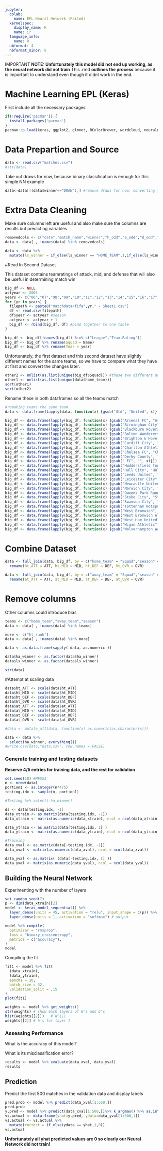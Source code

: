 ```yaml
---
jupyter:
  colab:
    name: EPL Neural Network (Failed)
  kernelspec:
    display_name: R
    name: ir
  language_info:
    name: R
  nbformat: 4
  nbformat_minor: 0
---
```


IMPORTANT
**NOTE: Unfortunately this model did not end up working, as the neural network did not train**
This .rmd **outlines the process** because it is important to understand even though it didnt work in the end.


# Machine Learning EPL (Keras)

First include all the necessary packages

``` r
if(!require('pacman')) {
  install.packages('pacman')
}
pacman::p_load(keras, ggplot2, glmnet, RColorBrewer, wordcloud, neuralnet, latex2exp, data.table, dplyr, tidyverse, gridExtra, ggrepel, plotly, skimr, tidytext,tensorflow) 

```


# Data Prepartion and Source

``` r
data <- read.csv("matches.csv")
#str(data)
```

Take out draws for now, because binary classification is enough for this simple NN example

``` r
data<-data[!(data$winner=="DRAW"),] #remove draws for now, converting this to binary classification problem
```

# Extra Data Cleaning

Make sure columns left are useful and also make sure the columns are results but predicting variables

```r
removedcols <- c("date","match_name","winner","h_odd","a_odd","d_odd","team_winner","home_score","away_score","h_match_points","a_match_points")
data <- data[ , !names(data) %in% removedcols]

data <- data %>% 
  mutate(ls_winner = if_else(ls_winner == "HOME_TEAM",1,if_else(ls_winner=="AWAY_TEAM",0,2))) #string to binary format
```

#Read In Second Dataset

This dataset contains teamratings of attack, mid, and defense that will also be useful in determining match win
```r
big_df <- NULL
actyear <- 2005
years <- c("06","07","08","09","10","11","12","13","14","15","16","17","18","19","20","21") #shift one year to the right, because fifa years are wrong
for (yr in years) {
  filepath <- paste0("matchdata/fifa",yr," - Sheet1.csv")
  df <- read.csv(filepath)
  df$year <- actyear #season
  actyear <- actyear + 1
  big_df <- rbind(big_df, df) #bind together to one table
}

big_df <- big_df[!names(big_df) %in% c("League","Team.Rating")]
big_df <- big_df %>% rename(Squad = Name)
big_df <- big_df %>% rename(Year = year)
```

Unfortunately, the first dataset and this second dataset have slightly different names for the same teams, so we have to compare what they have at first and convert the changes later.

```r
other2 <- unlist(as.list(unique(big_df$Squad))) #these two different datasets have the same teams but also have names that are slightly different from each other i.e. Man Utd. vs Man United
other1 <- unlist(as.list(unique(data$home_team)))
sort(other1)
sort(other2)
```

Rename these in both dataframes so all the teams match

```r
#remaking teams the same team
data <- data.frame(lapply(data, function(x) {gsub("Utd", "United", x)}))

big_df <- data.frame(lapply(big_df, function(x) {gsub("Arsenal FC", "Arsenal", x)}))
big_df <- data.frame(lapply(big_df, function(x) {gsub("Birmingham City", "Birmingham", x)}))
big_df <- data.frame(lapply(big_df, function(x) {gsub("Blackburn Rovers", "Blackburn", x)}))
big_df <- data.frame(lapply(big_df, function(x) {gsub("Bolton Wanderers", "Blackburn", x)})) 
big_df <- data.frame(lapply(big_df, function(x) {gsub("Brighton & Hove Albion" , "Brighton", x)}))
big_df <- data.frame(lapply(big_df, function(x) {gsub("Cardiff City", "Cardiff", x)}))
big_df <- data.frame(lapply(big_df, function(x) {gsub("Charlton Athletic", "Charlton", x)}))
big_df <- data.frame(lapply(big_df, function(x) {gsub("Chelsea FC", "Chelsea", x)}))
big_df <- data.frame(lapply(big_df, function(x) {gsub("Derby County", "Derby", x)}))
big_df <- data.frame(lapply(big_df, function(x) {gsub(" FC", "", x)}))
big_df <- data.frame(lapply(big_df, function(x) {gsub("Huddersfield Town", "Huddersfield", x)}))
big_df <- data.frame(lapply(big_df, function(x) {gsub("Hull City", "Hull", x)}))
big_df <- data.frame(lapply(big_df, function(x) {gsub("Leeds United", "Leeds", x)}))
big_df <- data.frame(lapply(big_df, function(x) {gsub("Leicester City", "Leicester", x)}))
big_df <- data.frame(lapply(big_df, function(x) {gsub("Newcastle United", "Newcastle", x)}))
big_df <- data.frame(lapply(big_df, function(x) {gsub("Norwich City", "Norwich", x)}))
big_df <- data.frame(lapply(big_df, function(x) {gsub("Queens Park Rangers", "QPR", x)}))
big_df <- data.frame(lapply(big_df, function(x) {gsub("Stoke City", "Stoke", x)}))
big_df <- data.frame(lapply(big_df, function(x) {gsub("Swansea City", "Swansea", x)}))
big_df <- data.frame(lapply(big_df, function(x) {gsub("Tottenham Hotspur", "Tottenham", x)}))
big_df <- data.frame(lapply(big_df, function(x) {gsub("West Bromwich", "West Brom", x)}))
big_df <- data.frame(lapply(big_df, function(x) {gsub("West Bromwich Albion", "West Brom", x)}))
big_df <- data.frame(lapply(big_df, function(x) {gsub("West Ham United", "West Ham", x)}))
big_df <- data.frame(lapply(big_df, function(x) {gsub("Wigan Athletic", "Wigan", x)}))
big_df <- data.frame(lapply(big_df, function(x) {gsub("Wolverhampton Wanderers", "Wolves", x)}))
```

# Combine Dataset

```r
data <- full_join(data, big_df, by = c("home_team" = "Squad","season" = "Year"))  %>% 
  rename(ht_ATT = ATT, ht_MID = MID, ht_DEF = DEF, ht_OVR = OVR)

data <- full_join(data, big_df, by = c("away_team" = "Squad","season" = "Year"))  %>% 
  rename(at_ATT = ATT, at_MID = MID, at_DEF = DEF, at_OVR = OVR)

```

# Remove columns

Other columns could introduce bias

```r
teams <- c("home_team","away_team","season")
data <- data[ , !names(data) %in% teams]

more <- c("ht_rank")
data <- data[ , !names(data) %in% more]

data <- as.data.frame(sapply( data, as.numeric ))

data$ha_winner <- as.factor(data$ha_winner)
data$ls_winner <- as.factor(data$ls_winner)

str(data)
```
#Attempt at scaling data

```r
data$ht_ATT <- scale(data$ht_ATT)
data$ht_MID <- scale(data$ht_MID)
data$ht_DEF <- scale(data$ht_DEF)
data$ht_OVR <- scale(data$ht_OVR)
data$at_ATT <- scale(data$at_ATT)
data$at_MID <- scale(data$at_MID)
data$at_DEF <- scale(data$at_DEF)
data$at_OVR <- scale(data$at_OVR)
```
```r
#data <- mutate_all(data, function(x) as.numeric(as.character(x)))
```

```r
data <- data %>%
  select(ha_winner, everything())
#write.csv(data,"data.csv", row.names = FALSE)
```

### Generate training and testing datasets

**Reserve 4/5 entries for training data, and the rest for validation**

``` r
set.seed(10) #MESSI
n <- nrow(data)
portion1 <- as.integer(n*4/5)
testing.idx <- sample(n, portion1)

#Testing %>% select(-ha_winner)

ds <- data[testing.idx, -1] 
data_xtrain <- as.matrix(data[testing.idx, -1]) 
data_xtrain <- matrix(as.numeric(data_xtrain), ncol = ncol(data_xtrain))

data_ytrain <- as.matrix(data[testing.idx, 1] )
data_ytrain <- matrix(as.numeric(data_ytrain), ncol = ncol(data_ytrain))

#Training
data_xval <- as.matrix(data[-testing.idx, -1]) 
data_xval <- matrix(as.numeric(data_xval), ncol = ncol(data_xval))

data_yval <- as.matrix( (data[-testing.idx, 1] ))
data_yval <- matrix(as.numeric(data_yval), ncol = ncol(data_yval))

```

## Building the Neural Network

Experimenting with the number of layers


``` r
set_random_seed(7)
p <- dim(data_xtrain)[2]
model <- keras_model_sequential() %>%
  layer_dense(units = 45, activation = "relu", input_shape = c(p)) %>%  # 1 layer with 16 neurons. default activation is relu
  layer_dense(units = 1, activation = "softmax") # output

model %>% compile(
  optimizer = "rmsprop",
  loss = "binary_crossentropy",
  metrics = c("accuracy"), 
)
model
```

Compiling the fit

``` r
fit1 <- model %>% fit(
  (data_xtrain),
  (data_ytrain),
  epochs = 10,
  batch_size = 32,
  validation_split = .15
)
plot(fit1)
```

```r
weights <- model %>% get_weights()
str(weights) # show each layers of W's and b's
hist(weights[[2]])   # W^(1)
weights[[2]] # b's for layer 1
```

### **Assessing Performance**

What is the accuracy of this model?

What is its misclassification error?

``` r
results <- model %>% evaluate(data_xval, data_yval)
results
```

## Prediction

Predict the first 500 matches in the validation data and display labels

``` r
pred.prob <- model %>% predict(data_xval[1:500,])
pred.prob
y.pred <- model %>% predict(data_xval[1:500,])%>% k_argmax() %>% as.integer() #majority vote
vs.actual <- data.frame(yhat=y.pred, ydata=data_yval[1:500,1])
vs.actual <- vs.actual %>%
  mutate(correct = if_else(ydata == yhat,1,0))
vs.actual
```

**Unfortunately all yhat predicted values are 0 so clearly our Neural Network did not train!**
